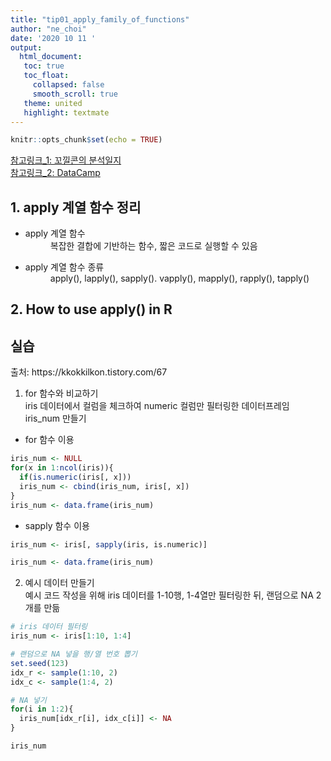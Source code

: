 ```yaml
---
title: "tip01_apply_family_of_functions"
author: "ne_choi"
date: '2020 10 11 '
output:
  html_document:
   toc: true
   toc_float:
     collapsed: false
     smooth_scroll: true
   theme: united
   highlight: textmate
---
```


```r
knitr::opts_chunk$set(echo = TRUE)
```

[참고링크_1: 꼬낄콘의 분석일지](https://kkokkilkon.tistory.com/67)  
[참고링크_2: DataCamp](https://www.datacamp.com/community/tutorials/r-tutorial-apply-family?utm_source=adwords_ppc&utm_campaignid=1658343524&utm_adgroupid=63833882055&utm_device=c&utm_keyword=%2Br%20%2Bapply%20%2Bfunction&utm_matchtype=b&utm_network=g&utm_adpostion=&utm_creative=319558765408&utm_targetid=kwd-589281899934&utm_loc_interest_ms=&utm_loc_physical_ms=1009867&gclid=Cj0KCQjwt4X8BRCPARIsABmcnOqFmMmEVyvd_BXMOcnJrJchLaFeQrIUvBGrEG-8IIcDXzCHIo1CWMIaAjZ-EALw_wcB#family)

## 1. apply 계열 함수 정리  
- apply 계열 함수  
: 복잡한 결합에 기반하는 함수, 짧은 코드로 실행할 수 있음  

- apply 계열 함수 종류
: apply(), lapply(), sapply(). vapply(), mapply(), rapply(), tapply()  


## 2. How to use apply() in R



## 실습
출처: https://kkokkilkon.tistory.com/67

1. for 함수와 비교하기  
iris 데이터에서 컬럼을 체크하여 numeric 컬럼만 필터링한 데이터프레임 iris_num 만들기  

- for 함수 이용  
```r
iris_num <- NULL
for(x in 1:ncol(iris)){
  if(is.numeric(iris[, x]))
  iris_num <- cbind(iris_num, iris[, x])
}
iris_num <- data.frame(iris_num)
```

- sapply 함수 이용  
```r
iris_num <- iris[, sapply(iris, is.numeric)]

iris_num <- data.frame(iris_num)
```


2. 예시 데이터 만들기  
예시 코드 작성을 위해 iris 데이터를 1-10행, 1-4열만 필터링한 뒤, 랜덤으로 NA 2개를 만듦  
```r
# iris 데이터 필터링
iris_num <- iris[1:10, 1:4]

# 랜덤으로 NA 넣을 행/열 번호 뽑기
set.seed(123)
idx_r <- sample(1:10, 2)
idx_c <- sample(1:4, 2)

# NA 넣기  
for(i in 1:2){
  iris_num[idx_r[i], idx_c[i]] <- NA
}

iris_num
```
